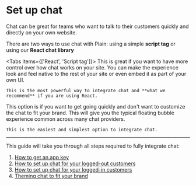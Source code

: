
# Set up chat

Chat can be great for teams who want to talk to their customers quickly and directly on your own website.

There are two ways to use chat with Plain: using a simple **script tag** or using our **React chat library**

<Tabs items={['React', 'Script tag']}>
  <Tab>
    This is great if you want to have more control over how chat works on your site. You can make the experience look and feel native to the rest of your site or even embed it as part of your own UI.

    This is the most powerful way to integrate chat and **what we recommend** if you are using React.

  </Tab>

  <Tab>
    This option is if you want to get going quickly and don't want to customize the chat to fit your brand. This will give you the typical floating bubble experience common across many chat providers.

    This is the easiest and simplest option to integrate chat.

  </Tab>
</Tabs>

---

This guide will take you through all steps required to fully integrate chat:

1. [How to get an app key](/chat-setup/app-key)
2. [How to set up chat for your logged-out customers](/chat-setup/logged-out)
3. [How to set up chat for your logged-in customers](/chat-setup/logged-in)
4. [Theming chat to fit your brand](/chat-setup/theming)
